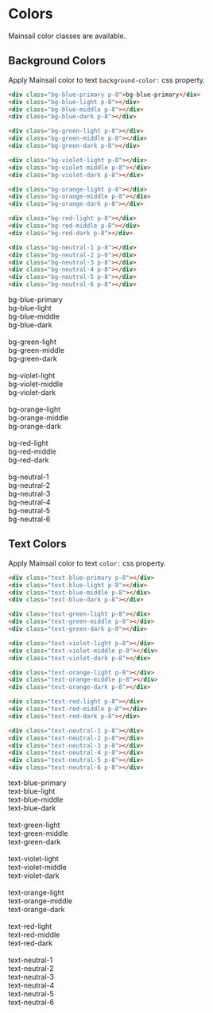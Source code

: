 

<Meta title="CSS Only/Colors" />

# Colors

Mainsail color classes are available.

## Background Colors

Apply Mainsail color to text `background-color:` css property.

```html
<div class="bg-blue-primary p-8">bg-blue-primary</div>
<div class="bg-blue-light p-8"></div>
<div class="bg-blue-middle p-8"></div>
<div class="bg-blue-dark p-8"></div>

<div class="bg-green-light p-8"></div>
<div class="bg-green-middle p-8"></div>
<div class="bg-green-dark p-8"></div>

<div class="bg-violet-light p-8"></div>
<div class="bg-violet-middle p-8"></div>
<div class="bg-violet-dark p-8"></div>

<div class="bg-orange-light p-8"></div>
<div class="bg-orange-middle p-8"></div>
<div class="bg-orange-dark p-8"></div>

<div class="bg-red-light p-8"></div>
<div class="bg-red-middle p-8"></div>
<div class="bg-red-dark p-8"></div>

<div class="bg-neutral-1 p-8"></div>
<div class="bg-neutral-2 p-8"></div>
<div class="bg-neutral-3 p-8"></div>
<div class="bg-neutral-4 p-8"></div>
<div class="bg-neutral-5 p-8"></div>
<div class="bg-neutral-6 p-8"></div>
```

<Canvas>
    <div class="body-text sm">
        <div class="bg-blue-primary p-8">bg-blue-primary</div>
        <div class="bg-blue-light p-8">bg-blue-light</div>
        <div class="bg-blue-middle p-8 text-blue-light">bg-blue-middle</div>
        <div class="bg-blue-dark p-8 text-blue-light">bg-blue-dark</div>
        <br />
        <div class="bg-green-light p-8">bg-green-light</div>
        <div class="bg-green-middle p-8">bg-green-middle</div>
        <div class="bg-green-dark p-8 text-green-light">bg-green-dark</div>
        <br />
        <div class="bg-violet-light p-8">bg-violet-light</div>
        <div class="bg-violet-middle p-8 text-violet-light">
            bg-violet-middle
        </div>
        <div class="bg-violet-dark p-8 text-violet-light">bg-violet-dark</div>
        <br />
        <div class="bg-orange-light p-8">bg-orange-light</div>
        <div class="bg-orange-middle p-8">bg-orange-middle</div>
        <div class="bg-orange-dark p-8">bg-orange-dark</div>
        <br />
        <div class="bg-red-light p-8">bg-red-light</div>
        <div class="bg-red-middle p-8">bg-red-middle</div>
        <div class="bg-red-dark p-8 text-red-light">bg-red-dark</div>
        <br />
        <div class="bg-neutral-1 p-8 text-neutral-6">bg-neutral-1</div>
        <div class="bg-neutral-2 p-8 text-neutral-6">bg-neutral-2</div>
        <div class="bg-neutral-3 p-8">bg-neutral-3</div>
        <div class="bg-neutral-4 p-8">bg-neutral-4</div>
        <div class="bg-neutral-5 p-8">bg-neutral-5</div>
        <div class="bg-neutral-6 p-8">bg-neutral-6</div>
    </div>
</Canvas>

## Text Colors

Apply Mainsail color to text `color:` css property.

```html
<div class="text-blue-primary p-8"></div>
<div class="text-blue-light p-8"></div>
<div class="text-blue-middle p-8"></div>
<div class="text-blue-dark p-8"></div>

<div class="text-green-light p-8"></div>
<div class="text-green-middle p-8"></div>
<div class="text-green-dark p-8"></div>

<div class="text-violet-light p-8"></div>
<div class="text-violet-middle p-8"></div>
<div class="text-violet-dark p-8"></div>

<div class="text-orange-light p-8"></div>
<div class="text-orange-middle p-8"></div>
<div class="text-orange-dark p-8"></div>

<div class="text-red-light p-8"></div>
<div class="text-red-middle p-8"></div>
<div class="text-red-dark p-8"></div>

<div class="text-neutral-1 p-8"></div>
<div class="text-neutral-2 p-8"></div>
<div class="text-neutral-3 p-8"></div>
<div class="text-neutral-4 p-8"></div>
<div class="text-neutral-5 p-8"></div>
<div class="text-neutral-6 p-8"></div>
```

<Canvas>
    <div class="body-text lg">
        <div class="text-blue-primary p-8">text-blue-primary</div>
        <div class="text-blue-light p-8">text-blue-light</div>
        <div class="text-blue-middle p-8">text-blue-middle</div>
        <div class="text-blue-dark p-8">text-blue-dark</div>
        <br />
        <div class="text-green-light p-8">text-green-light</div>
        <div class="text-green-middle p-8">text-green-middle</div>
        <div class="text-green-dark p-8">text-green-dark</div>
        <br />
        <div class="text-violet-light p-8">text-violet-light</div>
        <div class="text-violet-middle p-8">text-violet-middle</div>
        <div class="text-violet-dark p-8">text-violet-dark</div>
        <br />
        <div class="text-orange-light p-8">text-orange-light</div>
        <div class="text-orange-middle p-8">text-orange-middle</div>
        <div class="text-orange-dark p-8">text-orange-dark</div>
        <br />
        <div class="text-red-light p-8">text-red-light</div>
        <div class="text-red-middle p-8">text-red-middle</div>
        <div class="text-red-dark p-8">text-red-dark</div>
        <br />
        <div class="text-neutral-1 p-8">text-neutral-1</div>
        <div class="text-neutral-2 p-8">text-neutral-2</div>
        <div class="text-neutral-3 p-8">text-neutral-3</div>
        <div class="text-neutral-4 p-8">text-neutral-4</div>
        <div class="text-neutral-5 p-8">text-neutral-5</div>
        <div class="text-neutral-6 p-8">text-neutral-6</div>
    </div>
</Canvas>
